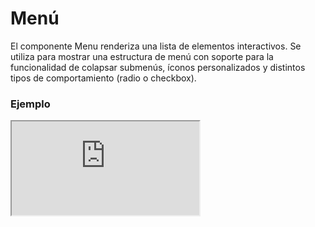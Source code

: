 # Menú

El componente Menu renderiza una lista de elementos interactivos. Se utiliza para mostrar una estructura de menú con soporte para la funcionalidad de colapsar submenús, íconos personalizados y distintos tipos de comportamiento (radio o checkbox).


### Ejemplo

<Iframe minHeightIframe="50vh" src="https://fenextjs-component-storybook.vercel.app/iframe.html?args=&id=header-menu--index&viewMode=story" />

### Importación

Para importar el componente Menú, se puede hacer desde fenextjs

```tsx copy
import { Menú } from "fenextjs";
```

### Parámetros

| Parámetro | Tipo | Requerido | Default | Descripcion |
| --------- | ---- | --------- | ------- | ----------- |
| items | ItemMenuProps[] | no | [] | Lista de elementos del menú. Cada uno debe cumplir con la interfaz `ItemMenuProps`. |
| iconArrow | ReactNode | no | \<Arrow /\> | Ícono que se muestra para los elementos colapsables del menú. |
| typeCollapse | 'radio' \| 'checkbox' | no | undefined | Tipo de comportamiento para los elementos colapsables del menú, ya sea radio o checkbox. |
| className | string | no | '' | Clase CSS para personalizar el contenedor principal del menú. |
| defaultShowSubMenu | boolean | no | false | Determina si los submenús deben mostrarse por defecto. |

### Storybook

Para ver el storybook del componente lo puede hacer con este [link](https://fenextjs-component-storybook.vercel.app/?path=/story/header-menu--index)

### Usos

- Menú básico

```tsx copy
<Menu 
    items={[
        { label: 'Home', link: '/' }, 
        { label: 'About', link: '/about' }
    ]} 
/>
```

- Menú con ícono personalizado

```tsx copy
<Menu 
    iconArrow={<CustomIcon />} 
    items={[
        { label: 'Home', link: '/' }, 
        { label: 'Services', link: '/services' }
    ]} 
/>
```

- Menú con submenús desplegables

```tsx copy
<Menu 
    defaultShowSubMenu={true} 
    items={[
        { label: 'Home', link: '/', defaultActive: true }, 
        { label: 'Projects', link: '/projects' }
    ]} 
/>
```


